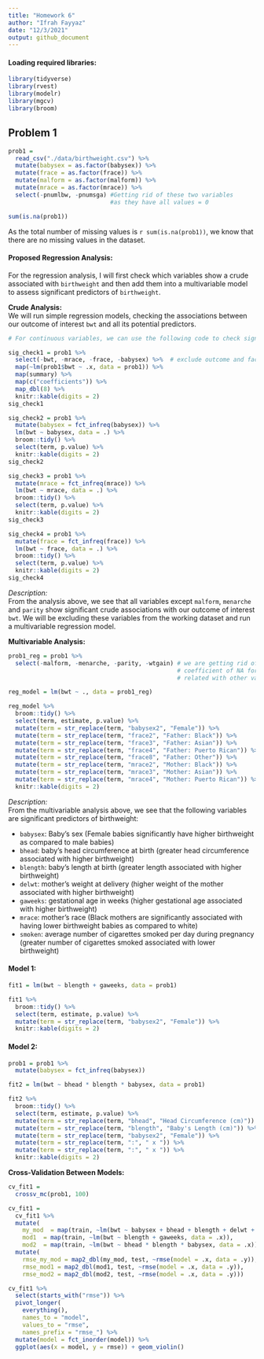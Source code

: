 ```yaml
---
title: "Homework 6"
author: "Ifrah Fayyaz"
date: "12/3/2021"
output: github_document
---
```


#### Loading required libraries:

```r
library(tidyverse)
library(rvest)
library(modelr)
library(mgcv)
library(broom)
```

## Problem 1

```r
prob1 = 
  read_csv("./data/birthweight.csv") %>%
  mutate(babysex = as.factor(babysex)) %>%
  mutate(frace = as.factor(frace)) %>%
  mutate(malform = as.factor(malform)) %>%
  mutate(mrace = as.factor(mrace)) %>%
  select(-pnumlbw, -pnumsga) #Getting rid of these two variables 
                             #as they have all values = 0

sum(is.na(prob1))
```

As the total number of missing values is ``r sum(is.na(prob1))``, we know that there are no missing values in the dataset.

#### Proposed Regression Analysis:

For the regression analysis, I will first check which variables show a crude associated with `birthweight` and then add them into a multivariable model to assess significant predictors of `birthweight`.

**Crude Analysis:**
<br>
We will run simple regression models, checking the associations between our outcome of interest `bwt` and all its potential predictors.

```r
# For continuous variables, we can use the following code to check significant predictors:

sig_check1 = prob1 %>%
  select(-bwt, -mrace, -frace, -babysex) %>%  # exclude outcome and factor variables
  map(~lm(prob1$bwt ~ .x, data = prob1)) %>% 
  map(summary) %>% 
  map(c("coefficients")) %>% 
  map_dbl(8) %>%
  knitr::kable(digits = 2)
sig_check1

sig_check2 = prob1 %>%
  mutate(babysex = fct_infreq(babysex)) %>%
  lm(bwt ~ babysex, data = .) %>%
  broom::tidy() %>%
  select(term, p.value) %>%
  knitr::kable(digits = 2)
sig_check2

sig_check3 = prob1 %>%
  mutate(mrace = fct_infreq(mrace)) %>%
  lm(bwt ~ mrace, data = .) %>%
  broom::tidy() %>%
  select(term, p.value) %>%
  knitr::kable(digits = 2)
sig_check3

sig_check4 = prob1 %>%
  mutate(frace = fct_infreq(frace)) %>%
  lm(bwt ~ frace, data = .) %>%
  broom::tidy() %>%
  select(term, p.value) %>%
  knitr::kable(digits = 2)
sig_check4

```
*Description:*
<br>
From the analysis above, we see that all variables except `malform`, `menarche` and `parity` show significant crude associations with our outcome of interest `bwt`. We will be excluding these variables from the working dataset and run a multivariable regression model.

**Multivariable Analysis:**

```r
prob1_reg = prob1 %>%
  select(-malform, -menarche, -parity, -wtgain) # we are getting rid of "wtgain" because we are getting a 
                                                # coefficient of NA for it - meaning it is linearly  
                                                # related with other variables in the model

reg_model = lm(bwt ~ ., data = prob1_reg) 

reg_model %>%
  broom::tidy() %>%
  select(term, estimate, p.value) %>%
  mutate(term = str_replace(term, "babysex2", "Female")) %>%
  mutate(term = str_replace(term, "frace2", "Father: Black")) %>%
  mutate(term = str_replace(term, "frace3", "Father: Asian")) %>%
  mutate(term = str_replace(term, "frace4", "Father: Puerto Rican")) %>%
  mutate(term = str_replace(term, "frace8", "Father: Other")) %>%
  mutate(term = str_replace(term, "mrace2", "Mother: Black")) %>%
  mutate(term = str_replace(term, "mrace3", "Mother: Asian")) %>%
  mutate(term = str_replace(term, "mrace4", "Mother: Puerto Rican")) %>%
  knitr::kable(digits = 2) 


```
*Description:*
<br>
From the multivariable analysis above, we see that the following variables are significant predictors of birthweight: 

- `babysex`: Baby's sex (Female babies significantly have higher birthweight as compared to male babies) <br>
- `bhead`: baby’s head circumference at birth (greater head circumference associated with higher birthweight) <br>
- `blength`: baby’s length at birth (greater length associated with higher birthweight) <br>
- `delwt`: mother’s weight at delivery (higher weight of the mother associated with higher birthweight) <br>
- `gaweeks`: gestational age in weeks (higher gestational age associated with higher birthweight) <br>
- `mrace`: mother’s race (Black mothers are significantly associated with having lower birthweight babies as compared to white) <br>
- `smoken`: average number of cigarettes smoked per day during pregnancy (greater number of cigarettes smoked associated with lower birthweight)


#### Model 1:

```r
fit1 = lm(bwt ~ blength + gaweeks, data = prob1)

fit1 %>%
  broom::tidy() %>%
  select(term, estimate, p.value) %>%
  mutate(term = str_replace(term, "babysex2", "Female")) %>%
  knitr::kable(digits = 2) 
```


#### Model 2:

```r
prob1 = prob1 %>%
  mutate(babysex = fct_infreq(babysex))

fit2 = lm(bwt ~ bhead * blength * babysex, data = prob1)

fit2 %>%
  broom::tidy() %>%
  select(term, estimate, p.value) %>%
  mutate(term = str_replace(term, "bhead", "Head Circumference (cm)")) %>%
  mutate(term = str_replace(term, "blength", "Baby's Length (cm)")) %>%
  mutate(term = str_replace(term, "babysex2", "Female")) %>%
  mutate(term = str_replace(term, ":", " x ")) %>%
  mutate(term = str_replace(term, ":", " x ")) %>%
  knitr::kable(digits = 2)
```

**Cross-Validation Between Models:**

```r
cv_fit1 = 
  crossv_mc(prob1, 100)

cv_fit1 = 
  cv_fit1 %>% 
  mutate(
    my_mod  = map(train, ~lm(bwt ~ babysex + bhead + blength + delwt + gaweeks + mrace + smoken, data = .x)),
    mod1  = map(train, ~lm(bwt ~ blength + gaweeks, data = .x)),
    mod2  = map(train, ~lm(bwt ~ bhead * blength * babysex, data = .x))) %>% 
  mutate(
    rmse_my_mod = map2_dbl(my_mod, test, ~rmse(model = .x, data = .y)),
    rmse_mod1 = map2_dbl(mod1, test, ~rmse(model = .x, data = .y)),
    rmse_mod2 = map2_dbl(mod2, test, ~rmse(model = .x, data = .y)))

cv_fit1 %>% 
  select(starts_with("rmse")) %>% 
  pivot_longer(
    everything(),
    names_to = "model", 
    values_to = "rmse",
    names_prefix = "rmse_") %>% 
  mutate(model = fct_inorder(model)) %>% 
  ggplot(aes(x = model, y = rmse)) + geom_violin()
```



```r

```



```r

```



```r

```